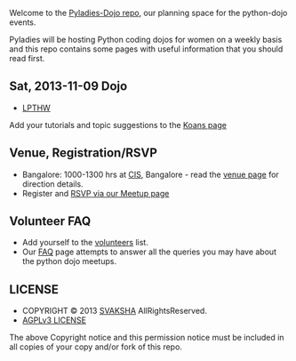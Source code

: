 
Welcome to the [https://github.com/svaksha/pyladies-dojo/ Pyladies-Dojo repo], our planning space for the python-dojo events.

Pyladies will be hosting Python coding dojos for women on a weekly basis and this repo contains some pages with useful information that you should read first.


== Sat, 2013-11-09 Dojo ==
* [http://learnpythonthehardway.org LPTHW]
Add your tutorials and topic suggestions to the [https://github.com/svaksha/pyladies-dojo/blob/master/Koans.mediawiki Koans page]


== Venue, Registration/RSVP ==
* Bangalore: 1000-1300 hrs at [http://cis-india.org/about CIS], Bangalore - read the [https://github.com/svaksha/pyladies-dojo/blob/master/Venue-BLR.mediawiki venue page] for direction details.
* Register and [https://www.meetup.com/PyladiesBangalore/ RSVP via our Meetup page]


== Volunteer FAQ ==
* Add yourself to the [https://github.com/svaksha/pyladies-dojo/blob/master/Volunteers.mediawiki volunteers] list.
* Our [https://github.com/svaksha/pyladies-dojo/blob/master/FAQ.mediawiki FAQ] page attempts to answer all the queries you may have about the python dojo meetups.


== LICENSE ==
* COPYRIGHT © 2013 [https://github.com/svaksha SVAKSHA] AllRightsReserved.
* [http://www.gnu.org/licenses/agpl.html AGPLv3 LICENSE]
The above Copyright notice and this permission notice must be included in all copies of your copy and/or fork of this repo.

